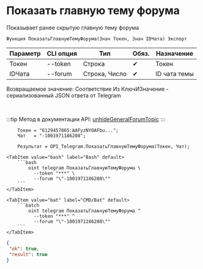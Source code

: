 ﻿---
sidebar_position: 8
description: Показать главную тему форума и другие функции для работы с Telegram в Открытом пакете интеграций - бесплатной open-source библиотеке интеграций для 1С:Предприятие 8, OneScript и CLI
keywords: [1C, 1С, 1С:Предприятие, 1С:Предприятие 8.3, API, Интеграция, Сервисы, Обмен, OneScript, CLI, Telegram]
---


# Показать главную тему форума
 Показывает ранее скрытую главную тему форума



`Функция ПоказатьГлавнуюТемуФорума(Знач Токен, Знач IDЧата) Экспорт`

  | Параметр | CLI опция | Тип | Обяз. | Назначение |
  |-|-|-|-|-|
  | Токен | --token | Строка | &#x2714; | Токен |
  | IDЧата | --forum | Строка, Число | &#x2714; | ID чата темы |

  
  Возвращаемое значение:   Соответствие Из КлючИЗначение - сериализованный JSON ответа от Telegram

<br/>

:::tip
Метод в документации API: [unhideGeneralForumTopic](https://core.telegram.org/bots/api#unhidegeneralforumtopic)
:::
<br/>



```bsl title="Пример использования для 1С:Предприятие/OneScript"
    Токен = "6129457865:AAFyzNYOAFbu...";
    Чат   = "-1001971186208";

    Результат = OPI_Telegram.ПоказатьГлавнуюТемуФорума(Токен, Чат);
```
    

 <Tabs>
  
    <TabItem value="bash" label="Bash" default>
        ```bash
            oint telegram ПоказатьГлавнуюТемуФорума \
              --token "***" \
              --forum "\"-1001971186208\""
        ```
    </TabItem>
  
    <TabItem value="bat" label="CMD/Bat" default>
        ```batch
            oint telegram ПоказатьГлавнуюТемуФорума ^
              --token "***" ^
              --forum "\"-1001971186208\""
        ```
    </TabItem>
</Tabs>


```json title="Результат"
{
 "ok": true,
 "result": true
}
```

